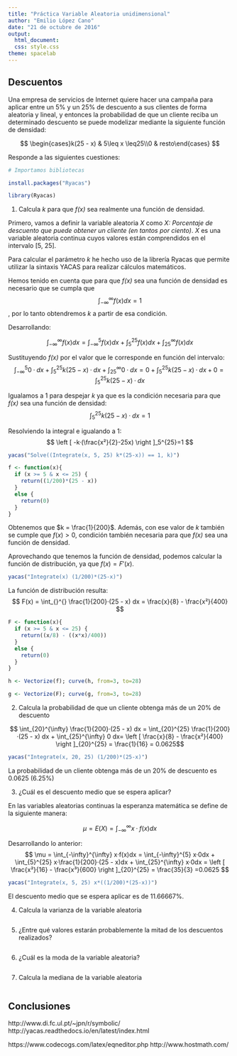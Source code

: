 ```yaml
---
title: "Práctica Variable Aleatoria unidimensional"
author: "Emilio López Cano"
date: "21 de octubre de 2016"
output: 
  html_document: 
  css: style.css
theme: spacelab
---
```

  
## Descuentos
  
Una empresa de servicios de Internet quiere hacer una campaña para aplicar entre un 5% y un 25% de
descuento a sus clientes de forma aleatoria y lineal, y entonces la probabilidad de que un cliente reciba un
determinado descuento se puede modelizar mediante la siguiente función de densidad:

$$ \begin{cases}k(25 - x) & 5\leq x \leq25\\0 & resto\end{cases} $$

Responde a las siguientes cuestiones:
```r
# Importamos bibliotecas

install.packages("Ryacas")

library(Ryacas)
```

1. Calcula *k* para que *f(x)* sea realmente una función de densidad.

Primero, vamos a definir la variable aleatoria *X* como *X: Porcentaje de descuento que puede obtener un cliente (en tantos por ciento)*. *X* es una variable aleatoria continua cuyos valores están comprendidos en el intervalo [5, 25].


Para calcular el parámetro *k* he hecho uso de la librería Ryacas que permite utilizar la sintaxis YACAS para realizar cálculos matemáticos.

Hemos tenido en cuenta que para que *f(x)* sea una función de densidad es necesario que se cumpla que $$ \int_{-\infty}^{\infty} f(x)dx = 1 $$, por lo tanto obtendremos *k* a partir de esa condición.

Desarrollando:

$$ \int_{-\infty}^{\infty} f(x)dx =  \int_{-\infty}^{5} f(x)dx + \int_{5}^{25} f(x)dx + \int_{25}^{\infty} f(x)dx $$

Sustituyendo *f(x)* por el valor que le corresponde en función del intervalo:
$$ \int_{-\infty}^{5} 0·dx + \int_{5}^{25} k(25 - x)·dx + \int_{25}^{\infty} 0·dx = 0 + \int_{5}^{25} k(25 - x)·dx + 0 = \int_{5}^{25} k(25 - x)·dx $$

Igualamos a 1 para despejar *k* ya que es la condición necesaria para que *f(x)* sea una función de densidad:
$$ \int_{5}^{25} k(25 - x)·dx = 1 $$

Resolviendo la integral e igualando a 1:
$$ \left [ -k·(\frac{x²}{2}-25x)  \right ]_5^{25}=1 $$
```r
yacas("Solve((Integrate(x, 5, 25) k*(25-x)) == 1, k)")
```

```r
f <- function(x){ 
  if (x >= 5 & x <= 25) {
    return((1/200)*(25 - x))
  }
  else {
    return(0)
  }
}
```

Obtenemos que $k = \frac{1}{200}$. Además, con ese valor de *k* también se cumple que $f(x) \gt 0$, condición también necesaria para que *f(x)* sea una función de densidad.

Aprovechando que tenemos la función de densidad, podemos calcular la función de distribución, ya que $f(x) = F'(x)$.

```r
yacas("Integrate(x) (1/200)*(25-x)")
```

La función de distribución resulta:
$$ F(x) = \int_{}^{} \frac{1}{200}·(25 - x) dx = \frac{x}{8} - \frac{x²}{400}  $$ 

```r
F <- function(x){ 
  if (x >= 5 & x <= 25) {
    return((x/8) - ((x*x)/400))
  }
  else {
    return(0)
  }
}
```

```r
h <- Vectorize(f); curve(h, from=3, to=28)

g <- Vectorize(F); curve(g, from=3, to=28)
```

2. Calcula la probabilidad de que un cliente obtenga más de un 20% de descuento

$$ \int_{20}^{\infty} \frac{1}{200}·(25 - x) dx = \int_{20}^{25} \frac{1}{200}·(25 - x) dx  + \int_{25}^{\infty} 0 dx=  \left [ \frac{x}{8} - \frac{x²}{400}  \right ]_{20}^{25} = \frac{1}{16} = 0.0625$$

```r
yacas("Integrate(x, 20, 25) (1/200)*(25-x)")
```

La probabilidad de un cliente obtenga más de un 20% de descuento es 0.0625 (6.25%)


3. ¿Cuál es el descuento medio que se espera aplicar?

En las variables aleatorias continuas la esperanza matemática se define de la siguiente manera: 

$$ \mu = E(X) = \int_{-\infty}^{\infty} x·f(x)dx $$

Desarrollando lo anterior: $$ \mu = \int_{-\infty}^{\infty} x·f(x)dx = \int_{-\infty}^{5} x·0dx + \int_{5}^{25} x·\frac{1}{200}·(25 - x)dx + \int_{25}^{\infty} x·0dx = \left [ \frac{x²}{16} - \frac{x³}{600}  \right ]_{20}^{25} = \frac{35}{3} =0.0625  $$
  
```r
yacas("Integrate(x, 5, 25) x*((1/200)*(25-x))")
```

El descuento medio que se espera aplicar es de 11.66667%.


4. Calcula la varianza de la variable aleatoria
```r

```
5. ¿Entre qué valores estarán probablemente la mitad de los descuentos realizados?
```r

```
6. ¿Cuál es la moda de la variable aleatoria?
```r

```
7. Calcula la mediana de la variable aleatoria
```r

```

## Conclusiones
http://www.di.fc.ul.pt/~jpn/r/symbolic/
http://yacas.readthedocs.io/en/latest/index.html

https://www.codecogs.com/latex/eqneditor.php
http://www.hostmath.com/